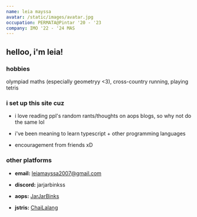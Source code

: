 ```yaml
---
name: leia mayssa
avatar: /static/images/avatar.jpg
occupation: PERMATA@Pintar '20 - '23
company: IMO '22 - '24 MAS
---
```



## helloo, i'm leia!


### hobbies
olympiad maths (especially geometryy <3)\, cross-country running\, playing tetris 

### i set up this site cuz

- i love reading ppl's random rants/thoughts on aops blogs, so why not do the same lol

- i've been meaning to learn typescript + other programming languages

- encouragement from friends xD

### other platforms

- **email:** [leiamayssa2007@gmail.com](https://mail.google.com/mail/u/leiamayssa2007@gmail.com/#inbox?compose=new)

- **discord:** jarjarbinkss

- **aops:** [JarJarBinks](https://artofproblemsolving.com/community/user/775012)

- **jstris:** [ChaiLalang](https://jstris.jezevec10.com/u/ChaiLalang)
